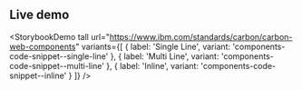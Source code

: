 ## Live demo

<StorybookDemo
  tall
  url="https://www.ibm.com/standards/carbon/carbon-web-components"
  variants={[
    {
      label: 'Single Line',
      variant: 'components-code-snippet--single-line'
    },
    {
      label: 'Multi Line',
      variant: 'components-code-snippet--multi-line'
    },
    {
      label: 'Inline',
      variant: 'components-code-snippet--inline'
    }
  ]}
/>
